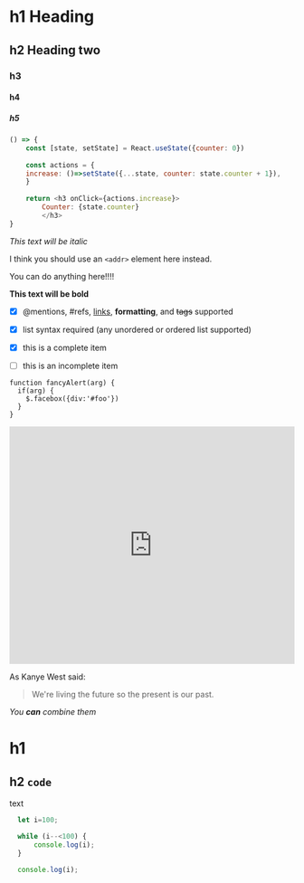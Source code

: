 


# h1 Heading
## h2 Heading two
### h3
#### h4 
##### h5



```javascript live=true
() => {
    const [state, setState] = React.useState({counter: 0})
    
    const actions = {
    increase: ()=>setState({...state, counter: state.counter + 1}),
    }
    
    return <h3 onClick={actions.increase}>
        Counter: {state.counter}
        </h3>
}
```


*This text will be italic*


I think you should use an `<addr>` element here instead.

You can do anything here!!!!

**This text will be bold**


- [x] @mentions, #refs, [links](), **formatting**, and <del>tags</del> supported
- [x] list syntax required (any unordered or ordered list supported)
- [x] this is a complete item
- [ ] this is an incomplete item


```tsx
function fancyAlert(arg) {
  if(arg) {
    $.facebox({div:'#foo'})
  }
}
```

<!-- Copy and Paste Me -->
<div class="glitch-embed-wrap" style="height: 420px; width: 100%;">
  <iframe
    src="https://glitch.com/embed/#!/embed/xkcd-printer?path=script.js&previewSize=0&attributionHidden=true&sidebarCollapsed=true"
    title="xkcd-printer on Glitch"
    allow="geolocation; microphone; camera; midi; vr; encrypted-media"
    style="height: 100%; width: 100%; border: 0;">
  </iframe>
</div>


As Kanye West said:

> We're living the future so
> the present is our past.

_You **can** combine them_


# h1 

## h2 ```code```

text

```javascript
  let i=100;

  while (i--<100) {
      console.log(i);
  }
  
  console.log(i);
```
 
 
<SignInForm />